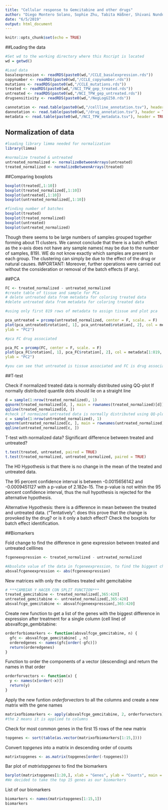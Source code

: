 ```yaml
---
title: "Cellular response to Gemcitabine and other drugs"
author: "Diego Montero Solano, Sophie Zhu, Tabita Häßner, Shivani Nundoo"
date: "6/5/2019"
output: html_document
---
```


```r
knitr::opts_chunk$set(echo = TRUE)
```

##Loading the data

```r
#Set wd to the working directory where this Rscript is located
wd = getwd()

#Load data
basalexpression <- readRDS(paste0(wd,"/CCLE_basalexpression.rds"))
copynumber <- readRDS(paste0(wd,"/CCLE_copynumber.rds"))
mutations <- readRDS(paste0(wd,"/CCLE_mutations.rds"))
treated <- readRDS(paste0(wd,"/NCI_TPW_gep_treated.rds"))
untreated <- readRDS(paste0(wd,"/NCI_TPW_gep_untreated.rds"))
drugsensitivity <- readRDS(paste0(wd,"/NegLogGI50.rds"))

cannotation <- read.table(paste0(wd,"/cellline_annotation.tsv"), header = TRUE, sep ="\t", stringsAsFactors = TRUE)
dannotation <- read.table(paste0(wd,"/drug_annotation.tsv"), header = TRUE, sep ="\t", stringsAsFactors = TRUE)
metadata <- read.table(paste0(wd,"/NCI_TPW_metadata.tsv"), header = TRUE, sep ="\t", stringsAsFactors = TRUE)
```

## Normalization of data

```r
#loading library limma needed for normalization
library(limma)

#normalize treated & untreated
untreated_normalized <- normalizeBetweenArrays(untreated)
treated_normalized <- normalizeBetweenArrays(treated)
```

##Comparing boxplots

```r
boxplot(treated[,1:10])
boxplot(treated_normalized[,1:10])
boxplot(untreated[,1:10])
boxplot(untreated_normalized[,1:10])

#finding number of batches 
boxplot(treated)
boxplot(treated_normalized)
boxplot(untreated)
boxplot(untreated_normalized) 
```
Though there seems to be large numbers of samples grouped together forming about 11 clusters. We cannot conclude that there is a batch effect as the x-axis does not have any sample names( may be due to the number of samples, 819). WE do not know exactly which samples are present in each group. The clustering can simply be due to the effect of the drug or natural causes. IMPORTANT: Moreover, further operations were carried out without the consideration or removal of the batch effects (if any).

##PCA

```r
FC <- treated_normalized - untreated_normalized
#create table of tissue and sample for PCa
# delete untreated data from metadata for coloring treated data
#delete untreated data from metadata for coloring treated data 

#using only first 819 rows of metadata to assign tissue and plot pca

pca_untreated = prcomp(untreated_normalized, center = F, scale. = F)
plot(pca_untreated$rotation[, 1], pca_untreated$rotation[, 2], col = metadata[1:819, 6], pch = 19, xlab = "PC1", 
ylab = "PC2")

#pca FC drug associated

pca_FC = prcomp(FC, center = F, scale. = F)
plot(pca_FC$rotation[, 1], pca_FC$rotation[, 2], col = metadata[1:819, 3], pch = 19, xlab = "PC1", 
ylab = "PC2")

#you can see that untreated is tissue associated and FC is drug associated
```

##T-test

Check if normalized treated data is normally distributed using QQ-plot
If normally distributed quantile dots should lie on a straight line 

```r
d = sample(1:nrow(treated_normalized), 1)
qqnorm(treated_normalized[d, ], main = rownames(treated_normalized)[d])
qqline(treated_normalized[d, ])
#check if normaized untreated data is normally distributed using QQ-plot
c = sample(1:nrow(untreated_normalized), 1)
qqnorm(untreated_normalized[c, ], main = rownames(untreated_normalized)[c])
qqline(untreated_normalized[c, ])
```

T-test with normalized data? Significant difference between treated and untreated?

```r
t.test(treated, untreated, paired = TRUE)
t.test(treated_normalized, untreated_normalized, paired = TRUE)
```

The H0 Hypothesis is that there is no change in the mean of the treated and untreated data.

The 95 percent confidence interval is between -0.0015656142 and -0.0009451127 with a p-value of 2.182e-15.
The p-value is not within the 95 percent confidence interval, thus the null hypothesis is rejected for the alternative hypothesis.

Alternative Hypothesis: there is a difference in mean between the treated and untreated data. ("Tentatively": does this prove that the change is provoked by the drug? or is it only a batch effect? Check the boxplots for batch effect identification.

##Biomarkers

Fold change to find the difference in gene expression between treated and untreated celllines 

```r
fcgeneexpression <- treated_normalized - untreated_normalized

#Absolute value of the data in fcgeneexpression, to find the biggest changes, regardless of if they are up- or down-regulated
absvalfcgeneexpression <- abs(fcgeneexpression)
```

New matrices with only the celllines treated wiht gemcitabine

```r
# ***CAMBIAR Y HACER CON SPLIT FUNCTION***
treated_gemcitabine <- treated_normalized[,365:420]
untreated_gemcitabine <- untreated_normalized[,365:420]
absvalfcge_gemcitabine <- absvalfcgeneexpression[,365:420]
```

Create new function to get a list of the genes with the biggest difference in expression after treatment for a single column (cell line) of absvalfcge_gembitabine:

```r
orderforbiomarkers <- function(absvalfcge_gemcitabine, n) {
  gfc <- absvalfcge_gemcitabine[ , n]
  orderedgenes <- names(gfc[order(-gfc)])
  return(orderedgenes)
}
```

Function to order the components of a vector (descending) and return the names in that order

```r
orderforvectors <- function(x) {
  y <- names(x[order(-x)])
  return(y)
}
```

Apply the new funtion *orderforvectors* to all the columns and create a new matrix with the gene names

```r
matrixofbiomarkers <- apply(absvalfcge_gemcitabine, 2, orderforvectors) 
#the 2 means it is applied to columns
```

Check for most common genes in the first 15 rows of the new matrix

```r
topgenes <- sort(table(as.vector(matrixofbiomarkers[1:15,])))
```

Convert *topgenes* into a matrix in descending order of counts

```r
matrixtopgenes <- as.matrix(topgenes[order(-topgenes)])
```

Bar plot of *matrixtopgenes* to find the biomarkers

```r
barplot(matrixtopgenes[1:20,], xlab = "Genes", ylab = "Counts", main = "Top differentially expressed genes")
#We decided to take the top 15 genes as our biomarkers
```

List of our biomarkers

```r
biomarkers <- names(matrixtopgenes[1:15,1])
biomarkers
```